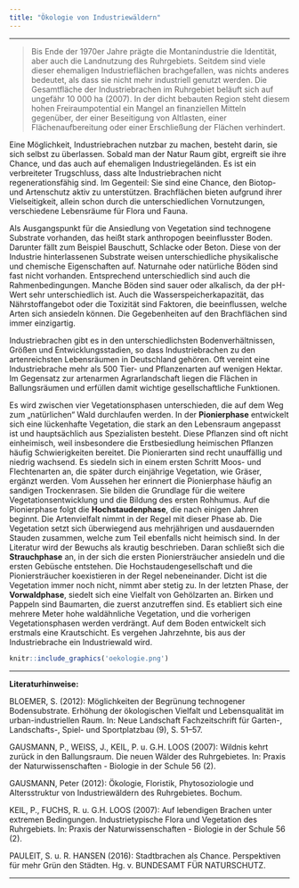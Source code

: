 ```yaml
---
title: "Ökologie von Industriewäldern"
---
```


***

> Bis Ende der 1970er Jahre prägte die Montanindustrie die Identität, aber auch die Landnutzung des Ruhrgebiets. Seitdem sind viele dieser ehemaligen Industrieflächen brachgefallen, was nichts anderes bedeutet, als dass sie nicht mehr industriell genutzt werden. Die Gesamtfläche der Industriebrachen im Ruhrgebiet beläuft sich auf ungefähr 10 000 ha (2007). In der dicht bebauten Region steht diesem hohen Freiraumpotential ein Mangel an finanziellen Mitteln gegenüber, der einer Beseitigung von Altlasten, einer Flächenaufbereitung oder einer Erschließung der Flächen verhindert. 

Eine Möglichkeit, Industriebrachen nutzbar zu machen, besteht darin, sie sich selbst zu überlassen. Sobald man der Natur Raum gibt, ergreift sie ihre Chance, und das auch auf ehemaligen Industriegeländen. Es ist ein verbreiteter Trugschluss, dass alte Industriebrachen nicht regenerationsfähig sind. Im Gegenteil: Sie sind eine Chance, den Biotop- und Artenschutz aktiv zu unterstützen. Brachflächen bieten aufgrund ihrer Vielseitigkeit, allein schon durch die unterschiedlichen Vornutzungen, verschiedene Lebensräume für Flora und Fauna. 

Als Ausgangspunkt für die Ansiedlung von Vegetation sind technogene Substrate vorhanden, das heißt stark anthropogen beeinflusster Boden. Darunter fällt zum Beispiel Bauschutt, Schlacke oder Beton. Diese von der Industrie hinterlassenen Substrate weisen unterschiedliche physikalische und chemische Eigenschaften auf. Naturnahe oder natürliche Böden sind fast nicht vorhanden. Entsprechend unterschiedlich sind auch die Rahmenbedingungen. Manche Böden sind sauer oder alkalisch, da der pH-Wert sehr unterschiedlich ist. Auch die Wasserspeicherkapazität, das Nährstoffangebot oder die Toxizität sind Faktoren, die beeinflussen, welche Arten sich ansiedeln können. Die Gegebenheiten auf den Brachflächen sind immer einzigartig.

Industriebrachen gibt es in den unterschiedlichsten Bodenverhältnissen, Größen und Entwicklungsstadien, so dass Industriebrachen zu den artenreichsten Lebensräumen in Deutschland gehören. Oft vereint eine Industriebrache mehr als 500 Tier- und Pflanzenarten auf wenigen Hektar. Im Gegensatz zur artenarmen Agrarlandschaft liegen die Flächen in Ballungsräumen und erfüllen damit wichtige gesellschaftliche Funktionen.

Es wird zwischen vier Vegetationsphasen unterschieden, die auf dem Weg zum „natürlichen“ Wald durchlaufen werden. In der **Pionierphase** entwickelt sich eine lückenhafte Vegetation, die stark an den Lebensraum angepasst ist und hauptsächlich aus Spezialisten besteht. Diese Pflanzen sind oft nicht einheimisch, weil insbesondere die Erstbesiedlung heimischen Pflanzen häufig Schwierigkeiten bereitet. Die Pionierarten sind recht unauffällig und niedrig wachsend. Es siedeln sich in einem ersten Schritt Moos- und Flechtenarten an, die später durch einjährige Vegetation, wie Gräser, ergänzt werden. Vom Aussehen her erinnert die Pionierphase häufig an sandigen Trockenrasen. Sie bilden die Grundlage für die weitere Vegetationsentwicklung und die Bildung des ersten Rohhumus. Auf die Pionierphase folgt die **Hochstaudenphase**, die nach einigen Jahren beginnt. Die Artenvielfalt nimmt in der Regel mit dieser Phase ab. Die Vegetation setzt sich überwiegend aus mehrjährigen und ausdauernden Stauden zusammen, welche zum Teil ebenfalls nicht heimisch sind. In der Literatur wird der Bewuchs als krautig beschrieben. Daran schließt sich die **Strauchphase** an, in der sich die ersten Pioniersträucher ansiedeln und die ersten Gebüsche entstehen. Die Hochstaudengesellschaft und die Pioniersträucher koexistieren in der Regel nebeneinander. Dicht ist die Vegetation immer noch nicht, nimmt aber stetig zu. In der letzten Phase, der **Vorwaldphase**, siedelt sich eine Vielfalt von Gehölzarten an. Birken und Pappeln sind Baumarten, die zuerst anzutreffen sind. Es etabliert sich eine mehrere Meter hohe waldähnliche Vegetation, und die vorherigen Vegetationsphasen werden verdrängt. Auf dem Boden entwickelt sich erstmals eine Krautschicht. Es vergehen Jahrzehnte, bis aus der Industriebrache ein Industriewald wird.
 
```r
knitr::include_graphics('oekologie.png')
```

***

**Literaturhinweise:**

BLOEMER, S. (2012): Möglichkeiten der Begrünung technogener Bodensubstrate. Erhöhung der ökologischen Vielfalt und Lebensqualität im urban-industriellen Raum. In: Neue Landschaft Fachzeitschrift für Garten-, Landschafts-, Spiel- und Sportplatzbau (9), S. 51–57.

GAUSMANN, P., WEISS, J., KEIL, P. u. G.H. LOOS (2007): Wildnis kehrt zurück in den Ballungsraum. Die neuen Wälder des Ruhrgebietes. In: Praxis der Naturwissenschaften - Biologie in der Schule 56 (2).

GAUSMANN, Peter (2012): Ökologie, Floristik, Phytosoziologie und Altersstruktur von Industriewäldern des Ruhrgebietes. Bochum.

KEIL, P., FUCHS, R. u. G.H. LOOS (2007): Auf lebendigen Brachen unter extremen Bedingungen. Industrietypische Flora und Vegetation des Ruhrgebiets. In: Praxis der Naturwissenschaften - Biologie in der Schule 56 (2).

PAULEIT, S. u. R. HANSEN (2016): Stadtbrachen als Chance. Perspektiven für mehr Grün den Städten. Hg. v. BUNDESAMT FÜR NATURSCHUTZ.

***

